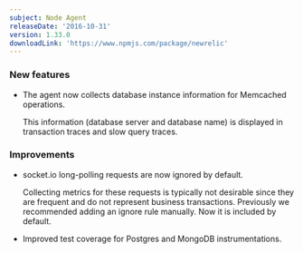 ```yaml
---
subject: Node Agent
releaseDate: '2016-10-31'
version: 1.33.0
downloadLink: 'https://www.npmjs.com/package/newrelic'
---
```


### New features

* The agent now collects database instance information for Memcached operations.

  This information (database server and database name) is displayed in transaction traces and slow query traces.

### Improvements

* socket.io long-polling requests are now ignored by default.

  Collecting metrics for these requests is typically not desirable since they are frequent and do not represent business transactions. Previously we recommended adding an ignore rule manually. Now it is included by default.
* Improved test coverage for Postgres and MongoDB instrumentations.

